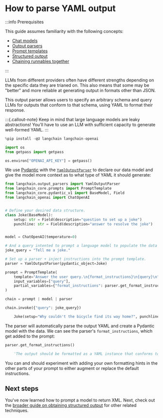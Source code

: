 # How to parse YAML output

:::info Prerequisites

This guide assumes familiarity with the following concepts:
- [Chat models](/docs/concepts/#chat-models)
- [Output parsers](/docs/concepts/#output-parsers)
- [Prompt templates](/docs/concepts/#prompt-templates)
- [Structured output](/docs/how_to/structured_output)
- [Chaining runnables together](/docs/how_to/sequence/)

:::

LLMs from different providers often have different strengths depending on the specific data they are trianed on. This also means that some may be "better" and more reliable at generating output in formats other than JSON.

This output parser allows users to specify an arbitrary schema and query LLMs for outputs that conform to that schema, using YAML to format their response.

:::{.callout-note}
Keep in mind that large language models are leaky abstractions! You'll have to use an LLM with sufficient capacity to generate well-formed YAML.
:::

```python
%pip install -qU langchain langchain-openai

import os
from getpass import getpass

os.environ["OPENAI_API_KEY"] = getpass()
```

We use [Pydantic](https://docs.pydantic.dev) with the [`YamlOutputParser`](https://api.python.langchain.com/en/latest/output_parsers/langchain.output_parsers.yaml.YamlOutputParser.html#langchain.output_parsers.yaml.YamlOutputParser) to declare our data model and give the model more context as to what type of YAML it should generate:

```python
from langchain.output_parsers import YamlOutputParser
from langchain_core.prompts import PromptTemplate
from langchain_core.pydantic_v1 import BaseModel, Field
from langchain_openai import ChatOpenAI


# Define your desired data structure.
class Joke(BaseModel):
    setup: str = Field(description="question to set up a joke")
    punchline: str = Field(description="answer to resolve the joke")


model = ChatOpenAI(temperature=0)

# And a query intented to prompt a language model to populate the data structure.
joke_query = "Tell me a joke."

# Set up a parser + inject instructions into the prompt template.
parser = YamlOutputParser(pydantic_object=Joke)

prompt = PromptTemplate(
    template="Answer the user query.\n{format_instructions}\n{query}\n",
    input_variables=["query"],
    partial_variables={"format_instructions": parser.get_format_instructions()},
)

chain = prompt | model | parser

chain.invoke({"query": joke_query})
```


<CodeOutputBlock lang="python">

```python
    Joke(setup="Why couldn't the bicycle find its way home?", punchline='Because it lost its bearings!')
```

</CodeOutputBlock>

The parser will automatically parse the output YAML and create a Pydantic model with the data. We can see the parser's `format_instructions`, which get added to the prompt:

```python
parser.get_format_instructions()
```


<CodeOutputBlock lang="python">

```python
    'The output should be formatted as a YAML instance that conforms to the given JSON schema below.\n\n# Examples\n## Schema\n```\n{"title": "Players", "description": "A list of players", "type": "array", "items": {"$ref": "#/definitions/Player"}, "definitions": {"Player": {"title": "Player", "type": "object", "properties": {"name": {"title": "Name", "description": "Player name", "type": "string"}, "avg": {"title": "Avg", "description": "Batting average", "type": "number"}}, "required": ["name", "avg"]}}}\n```\n## Well formatted instance\n```\n- name: John Doe\n  avg: 0.3\n- name: Jane Maxfield\n  avg: 1.4\n```\n\n## Schema\n```\n{"properties": {"habit": { "description": "A common daily habit", "type": "string" }, "sustainable_alternative": { "description": "An environmentally friendly alternative to the habit", "type": "string"}}, "required": ["habit", "sustainable_alternative"]}\n```\n## Well formatted instance\n```\nhabit: Using disposable water bottles for daily hydration.\nsustainable_alternative: Switch to a reusable water bottle to reduce plastic waste and decrease your environmental footprint.\n``` \n\nPlease follow the standard YAML formatting conventions with an indent of 2 spaces and make sure that the data types adhere strictly to the following JSON schema: \n```\n{"properties": {"setup": {"title": "Setup", "description": "question to set up a joke", "type": "string"}, "punchline": {"title": "Punchline", "description": "answer to resolve the joke", "type": "string"}}, "required": ["setup", "punchline"]}\n```\n\nMake sure to always enclose the YAML output in triple backticks (```). Please do not add anything other than valid YAML output!'
```

</CodeOutputBlock>

You can and should experiment with adding your own formatting hints in the other parts of your prompt to either augment or replace the default instructions.

## Next steps

You've now learned how to prompt a model to return XML. Next, check out the [broader guide on obtaining structured output](/docs/how_to/structured_output) for other related techniques.